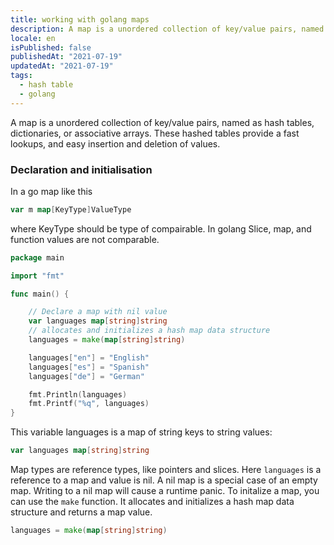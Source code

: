 ```yaml
---
title: working with golang maps
description: A map is a unordered collection of key/value pairs, named as hash tables, dictionaries, or associative arrays. These hashed tables provide a fast lookups...
locale: en
isPublished: false
publishedAt: "2021-07-19"
updatedAt: "2021-07-19"
tags:
  - hash table
  - golang
---
```


A map is a unordered collection of key/value pairs, named as hash tables, dictionaries, or associative arrays. These hashed tables provide a fast lookups, and easy insertion and deletion of values.

### Declaration and initialisation

In a go map like this

```go
var m map[KeyType]ValueType
```

where KeyType should be type of compairable. In golang Slice, map, and function values are not comparable.

```go
package main

import "fmt"

func main() {

    // Declare a map with nil value
    var languages map[string]string
    // allocates and initializes a hash map data structure
    languages = make(map[string]string)

    languages["en"] = "English"
    languages["es"] = "Spanish"
    languages["de"] = "German"

    fmt.Println(languages)
    fmt.Printf("%q", languages)
}
```

This variable languages is a map of string keys to string values:

```go
var languages map[string]string
```

Map types are reference types, like pointers and slices. Here `languages` is a reference to a map and value is nil. A nil map is a special case of an empty map. Writing to a nil map will cause a runtime panic.
To initalize a map, you can use the `make` function. It allocates and initializes a hash map data structure and returns a map value.

```go
languages = make(map[string]string)
```
